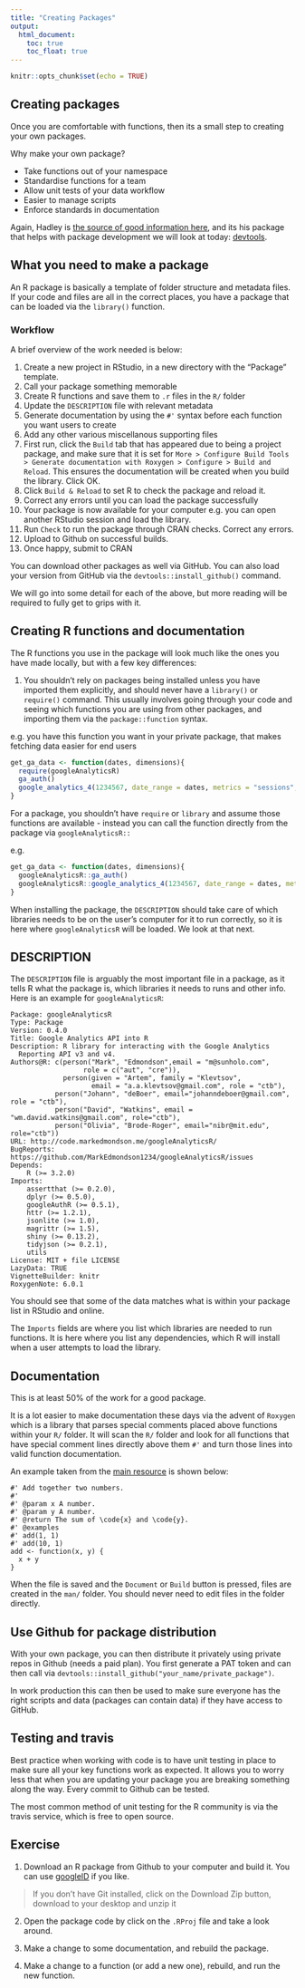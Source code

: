 ```yaml
---
title: "Creating Packages"
output:
  html_document:
    toc: true
    toc_float: true
---
```


```r
knitr::opts_chunk$set(echo = TRUE)
```

## Creating packages

Once you are comfortable with functions, then its a small step to creating your own packages.

Why make your own package?

* Take functions out of your namespace
* Standardise functions for a team
* Allow unit tests of your data workflow
* Easier to manage scripts
* Enforce standards in documentation

Again, Hadley is [the source of good information here](http://r-pkgs.had.co.nz/), and its his package that helps with package development we will look at today: [devtools](https://github.com/hadley/devtools). 

## What you need to make a package

An R package is basically a template of folder structure and metadata files.  If your code and files are all in the correct places, you have a package that can be loaded via the `library()` function. 

### Workflow

A brief overview of the work needed is below:

1) Create a new project in RStudio, in a new directory with the "Package" template.
2) Call your package something memorable
3) Create R functions and save them to `.r` files in the `R/` folder
4) Update the `DESCRIPTION` file with relevant metadata
5) Generate documentation by using the `#'` syntax before each function you want users to create
6) Add any other various miscellanous supporting files
7) First run, click the `Build` tab that has appeared due to being a project package, and make sure that it is set for `More > Configure Build Tools > Generate documentation with Roxygen > Configure > Build and Reload`.  This ensures the documentation will be created when you build the library. Click OK.
8) Click `Build & Reload` to set R to check the package and reload it.  
9) Correct any errors until you can load the package successfully
10) Your package is now available for your computer e.g. you can open another RStudio session and load the library.
11) Run `Check` to run the package through CRAN checks.  Correct any errors. 
12) Upload to Github on successful builds. 
13) Once happy, submit to CRAN

You can download other packages as well via GitHub.  You can also load your version from GitHub via the `devtools::install_github()` command.

We will go into some detail for each of the above, but more reading will be required to fully get to grips with it. 

## Creating R functions and documentation

The R functions you use in the package will look much like the ones you have made locally, but with a few key differences:

1) You shouldn't rely on packages being installed unless you have imported them explicitly, and should never have a `library()` or `require()` command.  This usually involves going through your code and seeing which functions you are using from other packages, and importing them via the `package::function` syntax.

e.g. you have this function you want in your private package, that makes fetching data easier for end users

```r

get_ga_data <- function(dates, dimensions){
  require(googleAnalyticsR)
  ga_auth()
  google_analytics_4(1234567, date_range = dates, metrics = "sessions", dimensions = dimensions, max = -1)
}

```

For a package, you shouldn't have `require` or `library` and assume those functions are available - instead you can call the function directly from the package via `googleAnalyticsR::`

e.g.

```r

get_ga_data <- function(dates, dimensions){
  googleAnalyticsR::ga_auth()
  googleAnalyticsR::google_analytics_4(1234567, date_range = dates, metrics = "sessions", dimensions = dimensions, max = -1)
}

```

When installing the package, the `DESCRIPTION` should take care of which libraries needs to be on the user's computer for it to run correctly, so it is here where `googleAnalyticsR` will be loaded.  We look at that next.

## DESCRIPTION

The `DESCRIPTION` file is arguably the most important file in a package, as it tells R what the package is, which libraries it needs to runs and other info.  Here is an example for `googleAnalyticsR`:

```
Package: googleAnalyticsR
Type: Package
Version: 0.4.0
Title: Google Analytics API into R
Description: R library for interacting with the Google Analytics 
  Reporting API v3 and v4.
Authors@R: c(person("Mark", "Edmondson",email = "m@sunholo.com",
                  role = c("aut", "cre")),
             person(given = "Artem", family = "Klevtsov",
                    email = "a.a.klevtsov@gmail.com", role = "ctb"),
           person("Johann", "deBoer", email="johanndeboer@gmail.com", role = "ctb"),
           person("David", "Watkins", email = "wm.david.watkins@gmail.com", role="ctb"),
           person("Olivia", "Brode-Roger", email="nibr@mit.edu", role="ctb"))
URL: http://code.markedmondson.me/googleAnalyticsR/
BugReports: https://github.com/MarkEdmondson1234/googleAnalyticsR/issues
Depends:
    R (>= 3.2.0)
Imports:
    assertthat (>= 0.2.0),
    dplyr (>= 0.5.0),
    googleAuthR (>= 0.5.1),
    httr (>= 1.2.1),
    jsonlite (>= 1.0),
    magrittr (>= 1.5),
    shiny (>= 0.13.2),
    tidyjson (>= 0.2.1),
    utils
License: MIT + file LICENSE
LazyData: TRUE
VignetteBuilder: knitr
RoxygenNote: 6.0.1
```

You should see that some of the data matches what is within your package list in RStudio and online.

The `Imports` fields are where you list which libraries are needed to run functions.  It is here where you list any dependencies, which R will install when a user attempts to load the library.

## Documentation

This is at least 50% of the work for a good package.

It is a lot easier to make documentation these days via the advent of `Roxygen` which is a library that parses special comments placed above functions within your `R/` folder.  It will scan the `R/` folder and look for all functions that have special comment lines directly above them `#'` and turn those lines into valid function documentation.

An example taken from the [main resource](http://r-pkgs.had.co.nz/man.html) is shown below:

```
#' Add together two numbers.
#' 
#' @param x A number.
#' @param y A number.
#' @return The sum of \code{x} and \code{y}.
#' @examples
#' add(1, 1)
#' add(10, 1)
add <- function(x, y) {
  x + y
}
```

When the file is saved and the `Document` or `Build` button is pressed, files are created in the `man/` folder.  You should never need to edit files in the folder directly. 


## Use Github for package distribution

With your own package, you can then distribute it privately using private repos in Github (needs a paid plan).  You first generate a PAT token and can then call via `devtools::install_github("your_name/private_package")`.

In work production this can then be used to make sure everyone has the right scripts and data (packages can contain data) if they have access to GitHub.

## Testing and travis

Best practice when working with code is to have unit testing in place to make sure all your key functions work as expected.  It allows you to worry less that when you are updating your package you are breaking something along the way.  Every commit to Github can be tested.

The most common method of unit testing for the R community is via the travis service, which is free to open source.

## Exercise

1) Download an R package from Github to your computer and build it. You can use [googleID](https://github.com/MarkEdmondson1234/googleID) if you like. 

> If you don't have Git installed, click on the Download Zip button, download to your desktop and unzip it

2) Open the package code by click on the `.RProj` file and take a look around.

3) Make a change to some documentation, and rebuild the package. 

4) Make a change to a function (or add a new one), rebuild, and run the new function.
